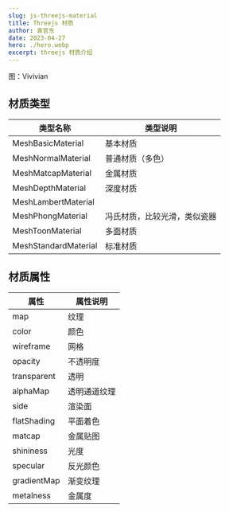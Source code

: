 ```yaml
---
slug: js-threejs-material
title: Threejs 材质
author: 袁官东
date: 2023-04-27
hero: ./hero.webp
excerpt: threejs 材质介绍
---
```

<div className={'img-desc'}>图：Vivivian</div>


## 材质类型

|类型名称|类型说明|
|----|----|
|MeshBasicMaterial| 基本材质|
|MeshNormalMaterial|普通材质（多色）|
|MeshMatcapMaterial|金属材质|
|MeshDepthMaterial|深度材质|
|MeshLambertMaterial||
|MeshPhongMaterial|冯氏材质，比较光滑，类似瓷器|
|MeshToonMaterial|多面材质|
|MeshStandardMaterial|标准材质|
  
## 材质属性
|属性|属性说明|
|----|----|
|map| 纹理|
|color|颜色|
|wireframe|网格|
|opacity|不透明度|
|transparent|透明|
|alphaMap|透明通道纹理|
|side|渲染面|
|flatShading|平面着色|
|matcap|金属贴图|
|shininess|光度|
|specular|反光颜色|
|gradientMap|渐变纹理|
|metalness|金属度|